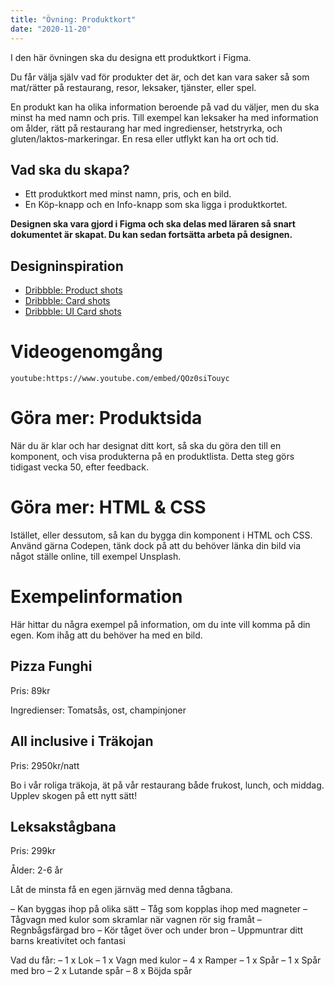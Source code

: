 ```yaml
---
title: "Övning: Produktkort"
date: "2020-11-20"
---
```


I den här övningen ska du designa ett produktkort i Figma.

Du får välja själv vad för produkter det är, och det kan vara saker så som mat/rätter på restaurang, resor, leksaker, tjänster, eller spel.

En produkt kan ha olika information beroende på vad du väljer, men du ska minst ha med namn och pris. Till exempel kan leksaker ha med information om ålder, rätt på restaurang har med ingredienser, hetstryrka, och gluten/laktos-markeringar. En resa eller utflykt kan ha ort och tid.

## Vad ska du skapa?

- Ett produktkort med minst namn, pris, och en bild.
- En Köp-knapp och en Info-knapp som ska ligga i produktkortet.

**Designen ska vara gjord i Figma och ska delas med läraren så snart dokumentet är skapat. Du kan sedan fortsätta arbeta på designen.**

## Designinspiration

- [Dribbble: Product shots](https://dribbble.com/shots/popular/web-design?tag=product%20card)
- [Dribbble: Card shots](https://dribbble.com/tags/card)
- [Dribbble: UI Card shots](https://dribbble.com/tags/ui_card)

# Videogenomgång
`youtube:https://www.youtube.com/embed/QOz0siTouyc`

# Göra mer: Produktsida

När du är klar och har designat ditt kort, så ska du göra den till en komponent, och visa produkterna på en produktlista. Detta steg görs tidigast vecka 50, efter feedback.

# Göra mer: HTML & CSS

Istället, eller dessutom, så kan du bygga din komponent i HTML och CSS. Använd gärna Codepen, tänk dock på att du behöver länka din bild via något ställe online, till exempel Unsplash.

# Exempelinformation

Här hittar du några exempel på information, om du inte vill komma på din egen. Kom ihåg att du behöver ha med en bild.

## Pizza Funghi

Pris: 89kr

Ingredienser: Tomatsås, ost, champinjoner

## All inclusive i Träkojan

Pris: 2950kr/natt

Bo i vår roliga träkoja, ät på vår restaurang både frukost, lunch, och middag. Upplev skogen på ett nytt sätt!

## Leksakstågbana

Pris: 299kr

Ålder: 2-6 år

Låt de minsta få en egen järnväg med denna tågbana.

– Kan byggas ihop på olika sätt
– Tåg som kopplas ihop med magneter
– Tågvagn med kulor som skramlar när vagnen rör sig framåt
– Regnbågsfärgad bro
– Kör tåget över och under bron
– Uppmuntrar ditt barns kreativitet och fantasi

Vad du får:
– 1 x Lok
– 1 x Vagn med kulor
– 4 x Ramper
– 1 x Spår
– 1 x Spår med bro
– 2 x Lutande spår
– 8 x Böjda spår